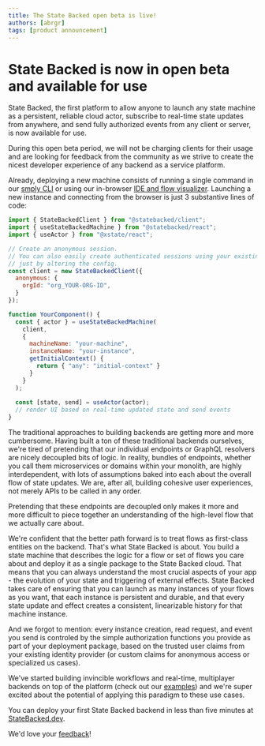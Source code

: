 ```yaml
---
title: The State Backed open beta is live!
authors: [abrgr]
tags: [product announcement]
---
```


# State Backed is now in open beta and available for use

State Backed, the first platform to allow anyone to launch any state machine
as a persistent, reliable cloud actor, subscribe to real-time state updates
from anywhere, and send fully authorized events from any client or server,
is now available for use.

During this open beta period, we will not be charging clients for their usage
and are looking for feedback from the community as we strive to create the
nicest developer experience of any backend as a service platform.

Already, deploying a new machine consists of running a single command in our
[smply CLI](https://github.com/statebacked/smply) or using our in-browser
[IDE and flow visualizer](https://www.statebacked.dev).
Launching a new instance and connecting from the browser is just 3 substantive
lines of code:

```javascript
import { StateBackedClient } from "@statebacked/client";
import { useStateBackedMachine } from "@statebacked/react";
import { useActor } from "@xstate/react";

// Create an anonymous session.
// You can also easily create authenticated sessions using your existing identity provider,
// just by altering the config.
const client = new StateBackedClient({
  anonymous: {
    orgId: "org_YOUR-ORG-ID",
  }
});

function YourComponent() {
  const { actor } = useStateBackedMachine(
    client,
    {
      machineName: "your-machine",
      instanceName: "your-instance",
      getInitialContext() {
        return { "any": "initial-context" }
      }
    }
  );
  
  const [state, send] = useActor(actor);
  // render UI based on real-time updated state and send events
}
```

The traditional approaches to building backends are getting more and more cumbersome.
Having built a ton of these traditional backends ourselves, we're tired of pretending
that our individual endpoints or GraphQL resolvers are nicely decoupled bits of logic.
In reality, bundles of endpoints, whether you call them microservices or domains within
your monolith, are highly interdependent, with lots of assumptions baked into each about
the overall flow of state updates. We are, after all, building cohesive user experiences,
not merely APIs to be called in any order.

Pretending that these endpoints are decoupled only makes it more and more difficult to
piece together an understanding of the high-level flow that we actually care about.

We're confident that the better path forward is to treat flows as first-class entities
on the backend. That's what State Backed is about. You build a state machine that describes
the logic for a flow or set of flows you care about and deploy it as a single package
to the State Backed cloud. That means that you can always understand the most crucial aspects
of your app - the evolution of your state and triggering of external effects.
State Backed takes care of ensuring that you can launch as many instances of your flows as you
want, that each instance is persistent and durable, and that every state update and effect
creates a consistent, linearizable history for that machine instance.

And we forgot to mention: every instance creation, read request, and event you send is controled
by the simple authorization functions you provide as part of your deployment package, based
on the trusted user claims from your existing identity provider (or custom claims for
anonymous access or specialized us cases).

We've started building invincible workflows and real-time, multiplayer backends on top of
the platform (check out our [examples](https://docs.statebacked.dev/docs/examples)) and we're
super excited about the potential of applying this paradigm to these use cases.

You can deploy your first State Backed backend in less than five minutes at
[StateBacked.dev](https://www.statebacked.dev).

We'd love your [feedback](mailto:feedback@statebacked.dev)!
